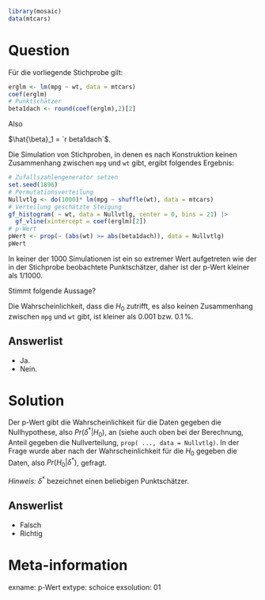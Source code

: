 ```r
library(mosaic)
data(mtcars)
```

Question
========

Für die vorliegende Stichprobe gilt:

```r
erglm <- lm(mpg ~ wt, data = mtcars)
coef(erglm)
# Punktschätzer
beta1dach <- round(coef(erglm),2)[2]
```

Also 

$\hat{\beta}_1 = `r beta1dach`$.

Die Simulation von Stichproben, in denen es nach Konstruktion keinen Zusammenhang zwischen `mpg` und `wt` gibt, ergibt folgendes Ergebnis:

```r
# Zufallszahlengenerator setzen
set.seed(1896)
# Permutationsverteilung
Nullvtlg <- do(1000)* lm(mpg ~ shuffle(wt), data = mtcars)
# Verteilung geschätzte Steigung
gf_histogram( ~ wt, data = Nullvtlg, center = 0, bins = 21) |> 
  gf_vline(xintercept = coef(erglm)[2]) 
# p-Wert
pWert <- prop(~ (abs(wt) >= abs(beta1dach)), data = Nullvtlg)
pWert
```

In keiner der 1000 Simulationen ist ein so extremer Wert aufgetreten wie der in der Stichprobe beobachtete Punktschätzer, daher ist der p-Wert kleiner als 1/1000.

Stimmt folgende Aussage?

Die Wahrscheinlichkeit, dass die $H_0$ zutrifft, es also keinen Zusammenhang zwischen `mpg` und `wt` gibt, ist kleiner als 0.001 bzw. 0.1$\,$%.

Answerlist
----------
* Ja.
* Nein.

Solution
========

Der p-Wert gibt die Wahrscheinlichkeit für die Daten gegeben die Nullhypothese, also $Pr(\delta^*|H_0)$, an (siehe auch oben bei der Berechnung, Anteil gegeben die Nullverteilung, `prop( ..., data = Nullvtlg)`. In der Frage wurde aber nach der Wahrscheinlichkeit für die $H_0$ gegeben die Daten, also $Pr(H_0|\delta^*)$, gefragt.

*Hinweis:* $\delta^*$ bezeichnet einen beliebigen Punktschätzer.

Answerlist
----------
* Falsch
* Richtig


Meta-information
================
exname: p-Wert
extype: schoice
exsolution: 01